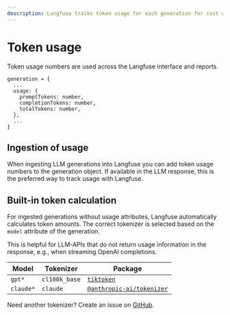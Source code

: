 ```yaml
---
description: Langfuse tracks token usage for each generation for cost and usage reporting. If tokens are not provided in the generation, Langfuse will automatically calculate the token usage.
---
```


# Token usage

Token usage numbers are used across the Langfuse interface and reports.

```
generation = {
  ...
  usage: {
    promptTokens: number,
    completionTokens: number,
    totalTokens: number,
  },
  ...
}
```

## Ingestion of usage

When ingesting LLM generations into Langfuse you can add token usage numbers to the generation object. If available in the LLM response, this is the preferred way to track usage with Langfuse.

## Built-in token calculation

For ingested generations without usage attributes, Langfuse automatically calculates token amounts. The correct tokenizer is selected based on the `model` attribute of the generation.

This is helpful for LLM-APIs that do not return usage information in the response, e.g., when streaming OpenAI completions.

| Model     | Tokenizer     | Package                                                                            |
| --------- | ------------- | ---------------------------------------------------------------------------------- |
| `gpt*`    | `cl100k_base` | [`tiktoken`](https://www.npmjs.com/package/tiktoken)                               |
| `claude*` | `claude`      | [`@anthropic-ai/tokenizer`](https://www.npmjs.com/package/@anthropic-ai/tokenizer) |

Need another tokenizer? Create an issue on [GitHub](https://github.com/langfuse/langfuse).

